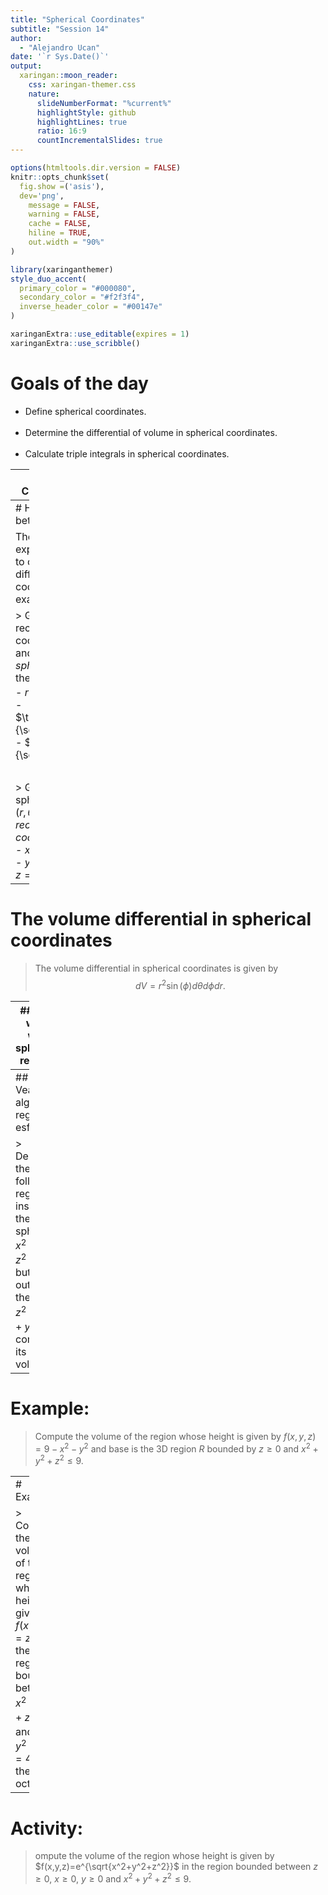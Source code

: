 ```yaml
---
title: "Spherical Coordinates"
subtitle: "Session 14"
author: 
  - "Alejandro Ucan"
date: '`r Sys.Date()`'
output:
  xaringan::moon_reader:
    css: xaringan-themer.css
    nature:
      slideNumberFormat: "%current%"
      highlightStyle: github
      highlightLines: true
      ratio: 16:9
      countIncrementalSlides: true
---
```


```r
options(htmltools.dir.version = FALSE)
knitr::opts_chunk$set(
  fig.show =('asis'),
  dev='png',
	message = FALSE,
	warning = FALSE,
	cache = FALSE,
	hiline = TRUE,
	out.width = "90%"
)
```

```r
library(xaringanthemer)
style_duo_accent(
  primary_color = "#000080",
  secondary_color = "#f2f3f4",
  inverse_header_color = "#00147e"
)
```

```r
xaringanExtra::use_editable(expires = 1)
xaringanExtra::use_scribble()
```
# Goals of the day

 * Define spherical coordinates. <br/><br/>
 * Determine the differential of volume in spherical coordinates. <br/><br/>
 * Calculate triple integrals in spherical coordinates.

---
# Spherical Coordinates $(r,\theta,\phi).$

<iframe src="https://www.geogebra.org/classic/qxudhmhs?embed" width="1200" height="450" allowfullscreen style="border: 1px solid #e4e4e4;border-radius: 4px;" frameborder="0"></iframe>


---
# How to translate between coordinates?

The following expressions are used to change between different types of coordinates. For example:

> Given a point in rectangular coordinates $(x,y,z)$ and I want it in _spherical coordinates_, then: <br/>
- $r^2= x^2+y^2+z^2,$ <br/>
- $\theta=\arccos\frac{y}{\sqrt{x^2+y^2}}$ y <br/>
- $\phi=\arcsin\frac{z}{\sqrt{x^2+y^2+z^2}}.$

<br/>

> Given a point in spherical coordinates $(r,\theta,\phi)$ and I want it in _rectangular coordinates_, then: <br/>
- $x=r\cdot \cos(\theta)\sin(\phi)$ <br/>
- $y=r\cdot \sin(\theta)\sin(\phi)$
- $z=r\cos(\phi).$
---
# The volume differential in spherical coordinates

> The volume differential in spherical coordinates is given by  $$dV=r^2\sin(\phi) d\theta d\phi d r.$$


---
## Lets work with spherical regions


> Describe the following region using spherical coordinates and compute its volumen:
Describa la región en la figura en coordenadas esféricas.

![Región](regionesf_1.png)

---
## Veamos algunas regiones esféricas

> Describe the following region inside the sphere $x^2+y^2+z^2=9$ but outside the cone $z^2=x^2+y^2$ and compute its volume.

---
# Example:

> Compute the volume of the region whose height is given by $f(x,y,z)=9-x^2-y^2$ and base is the 3D region $R$ bounded by $z\geq 0$ and $x^2+y^2+z^2\leq 9.$


---
# Example:

> Compute the volume of the region whose height is given by  $f(x,y,z)=z$ and the 3D region $R$ bounded between  $x^2+y^2+z^2=1$ and $x^2+y^2+z^2=4$ in the first octant.

---
# Activity:

> ompute the volume of the region whose height is given by $f(x,y,z)=e^{\sqrt{x^2+y^2+z^2}}$ in the region bounded between $z\geq 0,$ $x\geq 0,$ $y\geq 0$ and $x^2+y^2+z^2\leq 9.$